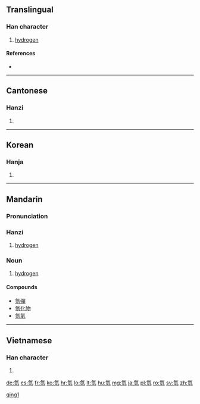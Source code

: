 {{also|氢}}
==Translingual==

===Han character===
{{Han char|rn=84|rad=气|as=07|sn=11|four=8011<sub>7</sub>|canj=人弓一女一 (ONMVM)|ids=⿹[[气]][[坙]]}}

# [[hydrogen]]

====References====
* {{Han ref|kx=0600.011|dkj=17068|hdz=32013.010|uh=6C2B|ud=27691|bh=B242|bd=45634}}

----

==Cantonese==

===Hanzi===
{{yue-hanzi|jyut=hing1|y=hing1|sim=氢}}

# {{defn|lang=yue|sort=气07}}

----

==Korean==

===Hanja===
{{ko-hanja|hangeul=경|eumhun=|rv=gyeong|mr=kyŏng|y=kyeng}}

# {{defn|lang=ko|sort=气07}}
----

==Mandarin==
{{zh-hanzi-box|[[氢]]|[[氫]]}}

===Pronunciation===
{{Pinyin-IPA|qīng}}

===Hanzi===
{{cmn-hanzi|sim=氢|pin=[[qīng]] ([[qing1]])|wg=ch'ing<sup>1</sup>}}

# [[hydrogen]]

===Noun===
{{cmn-noun|t|pin=qīng|pint=qing1|tra=氫|sim=氢}}

# [[hydrogen]]

====Compounds====
* [[氫彈]]
* [[氫化物]]
* [[氫氣]]

[[Category:zh:Chemical elements|qing1]]

----

==Vietnamese==

===Han character===
{{vi-hantu|[[khinh]]|rs=气07}}

# {{defn|lang=vi|sort=气07}}

[[de:氫]]
[[es:氫]]
[[fr:氫]]
[[ko:氫]]
[[hr:氫]]
[[lo:氫]]
[[lt:氫]]
[[hu:氫]]
[[mg:氫]]
[[ja:氫]]
[[pl:氫]]
[[ro:氫]]
[[sv:氫]]
[[zh:氫]]